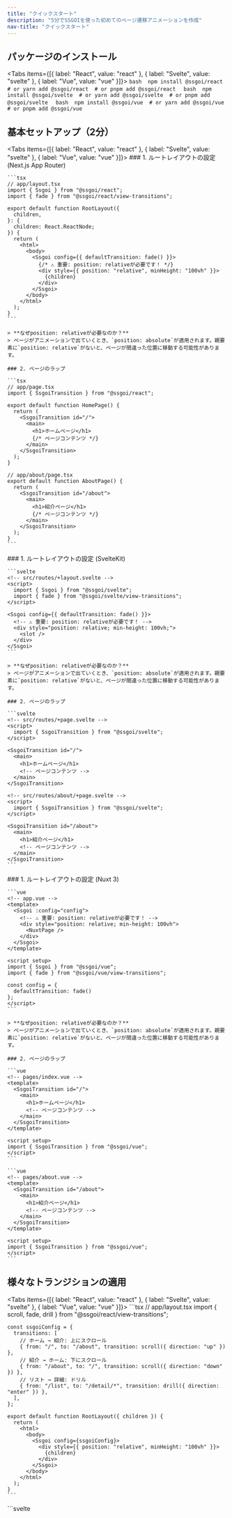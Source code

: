 ```yaml
---
title: "クイックスタート"
description: "5分でSSGOIを使った初めてのページ遷移アニメーションを作成"
nav-title: "クイックスタート"
---
```


## パッケージのインストール

<Tabs items={[{ label: "React", value: "react" }, { label: "Svelte", value: "svelte" }, { label: "Vue", value: "vue" }]}>
  <TabPanel value="react">
    ```bash 
    npm install @ssgoi/react 
    # or yarn add @ssgoi/react 
    # or pnpm add @ssgoi/react 
    ```
  </TabPanel>
  <TabPanel value="svelte">
    ```bash 
    npm install @ssgoi/svelte 
    # or yarn add @ssgoi/svelte 
    # or pnpm add @ssgoi/svelte 
    ```
  </TabPanel>
  <TabPanel value="vue">
    ```bash 
    npm install @ssgoi/vue 
    # or yarn add @ssgoi/vue 
    # or pnpm add @ssgoi/vue 
    ```
  </TabPanel>
</Tabs>

## 基本セットアップ（2分）

<Tabs items={[{ label: "React", value: "react" }, { label: "Svelte", value: "svelte" }, { label: "Vue", value: "vue" }]}>
  <TabPanel value="react">
    ### 1. ルートレイアウトの設定 (Next.js App Router)

    ```tsx
    // app/layout.tsx
    import { Ssgoi } from "@ssgoi/react";
    import { fade } from "@ssgoi/react/view-transitions";

    export default function RootLayout({
      children,
    }: {
      children: React.ReactNode;
    }) {
      return (
        <html>
          <body>
            <Ssgoi config={{ defaultTransition: fade() }}>
              {/* ⚠️ 重要: position: relativeが必要です！ */}
              <div style={{ position: "relative", minHeight: "100vh" }}>
                {children}
              </div>
            </Ssgoi>
          </body>
        </html>
      );
    }
    ```

    > **なぜposition: relativeが必要なのか？**
    > ページがアニメーションで出ていくとき、`position: absolute`が適用されます。親要素に`position: relative`がないと、ページが間違った位置に移動する可能性があります。

    ### 2. ページのラップ

    ```tsx
    // app/page.tsx
    import { SsgoiTransition } from "@ssgoi/react";

    export default function HomePage() {
      return (
        <SsgoiTransition id="/">
          <main>
            <h1>ホームページ</h1>
            {/* ページコンテンツ */}
          </main>
        </SsgoiTransition>
      );
    }

    // app/about/page.tsx
    export default function AboutPage() {
      return (
        <SsgoiTransition id="/about">
          <main>
            <h1>紹介ページ</h1>
            {/* ページコンテンツ */}
          </main>
        </SsgoiTransition>
      );
    }
    ```

  </TabPanel>
  <TabPanel value="svelte">
    ### 1. ルートレイアウトの設定 (SvelteKit)

    ```svelte
    <!-- src/routes/+layout.svelte -->
    <script>
      import { Ssgoi } from "@ssgoi/svelte";
      import { fade } from "@ssgoi/svelte/view-transitions";
    </script>

    <Ssgoi config={{ defaultTransition: fade() }}>
      <!-- ⚠️ 重要: position: relativeが必要です！ -->
      <div style="position: relative; min-height: 100vh;">
        <slot />
      </div>
    </Ssgoi>
    ```

    > **なぜposition: relativeが必要なのか？**
    > ページがアニメーションで出ていくとき、`position: absolute`が適用されます。親要素に`position: relative`がないと、ページが間違った位置に移動する可能性があります。

    ### 2. ページのラップ

    ```svelte
    <!-- src/routes/+page.svelte -->
    <script>
      import { SsgoiTransition } from "@ssgoi/svelte";
    </script>

    <SsgoiTransition id="/">
      <main>
        <h1>ホームページ</h1>
        <!-- ページコンテンツ -->
      </main>
    </SsgoiTransition>

    <!-- src/routes/about/+page.svelte -->
    <script>
      import { SsgoiTransition } from "@ssgoi/svelte";
    </script>

    <SsgoiTransition id="/about">
      <main>
        <h1>紹介ページ</h1>
        <!-- ページコンテンツ -->
      </main>
    </SsgoiTransition>
    ```

  </TabPanel>
  <TabPanel value="vue">
    ### 1. ルートレイアウトの設定 (Nuxt 3)

    ```vue
    <!-- app.vue -->
    <template>
      <Ssgoi :config="config">
        <!-- ⚠️ 重要: position: relativeが必要です！ -->
        <div style="position: relative; min-height: 100vh">
          <NuxtPage />
        </div>
      </Ssgoi>
    </template>

    <script setup>
    import { Ssgoi } from "@ssgoi/vue";
    import { fade } from "@ssgoi/vue/view-transitions";

    const config = {
      defaultTransition: fade()
    };
    </script>
    ```

    > **なぜposition: relativeが必要なのか？**
    > ページがアニメーションで出ていくとき、`position: absolute`が適用されます。親要素に`position: relative`がないと、ページが間違った位置に移動する可能性があります。

    ### 2. ページのラップ

    ```vue
    <!-- pages/index.vue -->
    <template>
      <SsgoiTransition id="/">
        <main>
          <h1>ホームページ</h1>
          <!-- ページコンテンツ -->
        </main>
      </SsgoiTransition>
    </template>

    <script setup>
    import { SsgoiTransition } from "@ssgoi/vue";
    </script>
    ```

    ```vue
    <!-- pages/about.vue -->
    <template>
      <SsgoiTransition id="/about">
        <main>
          <h1>紹介ページ</h1>
          <!-- ページコンテンツ -->
        </main>
      </SsgoiTransition>
    </template>

    <script setup>
    import { SsgoiTransition } from "@ssgoi/vue";
    </script>
    ```

  </TabPanel>
</Tabs>

## 様々なトランジションの適用

<Tabs items={[{ label: "React", value: "react" }, { label: "Svelte", value: "svelte" }, { label: "Vue", value: "vue" }]}>
  <TabPanel value="react">
    ```tsx
    // app/layout.tsx
    import { scroll, fade, drill } from "@ssgoi/react/view-transitions";

    const ssgoiConfig = {
      transitions: [
        // ホーム → 紹介: 上にスクロール
        { from: "/", to: "/about", transition: scroll({ direction: "up" }) },
        // 紹介 → ホーム: 下にスクロール
        { from: "/about", to: "/", transition: scroll({ direction: "down" }) },
        // リスト → 詳細: ドリル
        { from: "/list", to: "/detail/*", transition: drill({ direction: "enter" }) },
      ],
    };

    export default function RootLayout({ children }) {
      return (
        <html>
          <body>
            <Ssgoi config={ssgoiConfig}>
              <div style={{ position: "relative", minHeight: "100vh" }}>
                {children}
              </div>
            </Ssgoi>
          </body>
        </html>
      );
    }
    ```

  </TabPanel>
  <TabPanel value="svelte">
    ```svelte
    <!-- src/routes/+layout.svelte -->
    <script>
      import { Ssgoi } from "@ssgoi/svelte";
      import { scroll, fade, drill } from "@ssgoi/svelte/view-transitions";

      const ssgoiConfig = {
        transitions: [
          // ホーム → 紹介: 上にスクロール
          { from: "/", to: "/about", transition: scroll({ direction: "up" }) },
          // 紹介 → ホーム: 下にスクロール
          { from: "/about", to: "/", transition: scroll({ direction: "down" }) },
          // リスト → 詳細: ドリル
          { from: "/list", to: "/detail/*", transition: drill({ direction: "enter" }) },
        ],
      };
    </script>

    <Ssgoi config={ssgoiConfig}>
      <div style="position: relative; min-height: 100vh;">
        <slot />
      </div>
    </Ssgoi>
    ```

  </TabPanel>
  <TabPanel value="vue">
    ```vue
    <!-- app.vue -->
    <template>
      <Ssgoi :config="ssgoiConfig">
        <div style="position: relative; min-height: 100vh">
          <NuxtPage />
        </div>
      </Ssgoi>
    </template>

    <script setup>
    import { Ssgoi } from "@ssgoi/vue";
    import { scroll, fade, drill } from "@ssgoi/vue/view-transitions";

    const ssgoiConfig = {
      transitions: [
        // ホーム → 紹介: 上にスクロール
        { from: "/", to: "/about", transition: scroll({ direction: "up" }) },
        // 紹介 → ホーム: 下にスクロール
        { from: "/about", to: "/", transition: scroll({ direction: "down" }) },
        // リスト → 詳細: ドリル
        { from: "/list", to: "/detail/*", transition: drill({ direction: "enter" }) },
      ],
    };
    </script>
    ```

  </TabPanel>
</Tabs>

## 完成！ 🎉

おめでとうございます！あなたのウェブサイトにネイティブアプリのようなページ遷移が適用されました。
